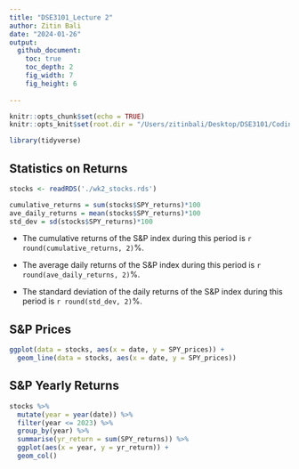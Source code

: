 ```yaml
---
title: "DSE3101_Lecture 2"
author: Zitin Bali
date: "2024-01-26"
output: 
  github_document:
    toc: true
    toc_depth: 2
    fig_width: 7
    fig_height: 6
  
---
```


```r

knitr::opts_chunk$set(echo = TRUE)
knitr::opts_knit$set(root.dir = "/Users/zitinbali/Desktop/DSE3101/Coding/Lecture 2")

```


```r

library(tidyverse)

```

## Statistics on Returns

```r

stocks <- readRDS('./wk2_stocks.rds')

cumulative_returns = sum(stocks$SPY_returns)*100
ave_daily_returns = mean(stocks$SPY_returns)*100
std_dev = sd(stocks$SPY_returns)*100

```

+ The cumulative returns of the S&P index during this period is `r round(cumulative_returns, 2)`%.

+ The average daily returns of the S&P index during this period is `r round(ave_daily_returns, 2)`%.

+ The standard deviation of the daily returns of the S&P index during this period is `r round(std_dev, 2)`%.


## S&P Prices

```r

ggplot(data = stocks, aes(x = date, y = SPY_prices)) +
  geom_line(data = stocks, aes(x = date, y = SPY_prices))

```

## S&P Yearly Returns

```r

stocks %>%
  mutate(year = year(date)) %>%
  filter(year <= 2023) %>%
  group_by(year) %>%
  summarise(yr_return = sum(SPY_returns)) %>%
  ggplot(aes(x = year, y = yr_return)) + 
  geom_col()

```

